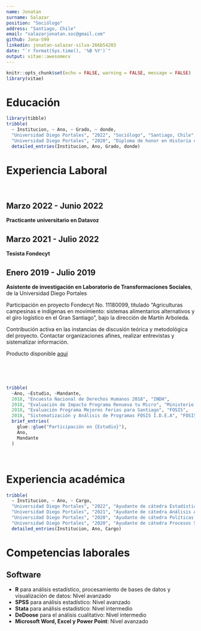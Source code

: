 ---
name: Jonatan
surname: Salazar
position: "Sociólogo"
address: "Santiago, Chile"
email: "salazarjonatan.soc@gmail.com"
github: Jona-S99
linkedin: jonatan-salazar-silva-266b54203
date: "`r format(Sys.time(), '%B %Y')`"
output: vitae::awesomecv
---

```{r setup, include=FALSE}
knitr::opts_chunk$set(echo = FALSE, warning = FALSE, message = FALSE)
library(vitae)
```

# Educación

```{r}
library(tibble)
tribble(
  ~ Institucion, ~ Ano, ~ Grado, ~ donde,
  "Universidad Diego Portales", "2022", "Sociólogo", "Santiago, Chile",
  "Universidad Diego Portales", "2020", "Diploma de honor en Historia de las Ideas Políticas en Chile", "Santiago, Chile") %>% 
  detailed_entries(Institucion, Ano, Grado, donde)
```


# Experiencia Laboral

&nbsp;

## Marzo 2022 - Junio 2022

**Practicante universitario en Datavoz**



## Marzo 2021 - Julio 2022

**Tesista Fondecyt**



## Enero 2019 - Julio 2019

**Asistente de investigación en Laboratorio de Transformaciones Sociales**, de la Universidad Diego Portales

Participación en proyecto Fondecyt No. 11180099, titulado “Agriculturas campesinas e indígenas en movimiento: sistemas alimentarios alternativos y el giro logístico en el Gran Santiago”, bajo la dirección de Martín Arboleda.

Contribución activa en las instancias de discusión teórica y metodológica del proyecto. Contactar organizaciones afines, realizar entrevistas y sistematizar información.

Producto disponible [aquí](https://transformacionessociales.udp.cl/?publicaciones=soberania-alimentaria-los-alimentos-en-el-proyecto-de-la-autodeterminacion-popular)

&nbsp;



&nbsp;
&nbsp;



```{r}
tribble(
  ~Ano, ~Estudio, ~Mandante,
  2018, "Encuesta Nacional de Derechos Humanos 2018", "INDH",
  2018, "Evaluación de Impacto Programa Renueva tu Micro", "Ministerio de Transportes y Telecomunicaciones",
  2018, "Evaluación Programa Mejores Ferias para Santiago", "FOSIS",
  2018, "Sistematización y Análisis de Programas FOSIS I.D.E.A", "FOSIS") %>% 
  brief_entries(
    glue::glue("Participación en {Estudio}"),
    Ano, 
    Mandante
  )
```

&nbsp;
&nbsp;




\newpage

# Experiencia académica

```{r}
tribble(
  ~ Institucion, ~ Ano, ~ Cargo,
  "Universidad Diego Portales", "2022", "Ayudante de cátedra Estadística II",
  "Universidad Diego Portales", "2021", "Ayudante de cátedra Análisis Avanzado de Datos I",
  "Universidad Diego Portales", "2020", "Ayudante de cátedra Políticas Públicas",
  "Universidad Diego Portales", "2020", "Ayudante de cátedra Procesos Sociales II: Chile") %>% 
  detailed_entries(Institucion, Ano, Cargo)

```


# Competencias laborales

## Software

* **R** para análisis estadístico, procesamiento de bases de datos y visualización de datos: Nivel avanzado
* **SPSS** para análisis estadístico: Nivel avanzado
* **Stata** para análisis estadístico: Nivel intermedio
* **DeDoose** para el análisis cualitativo: Nivel intermedio
* **Microsoft Word, Excel y Power Point**: Nivel avanzado




